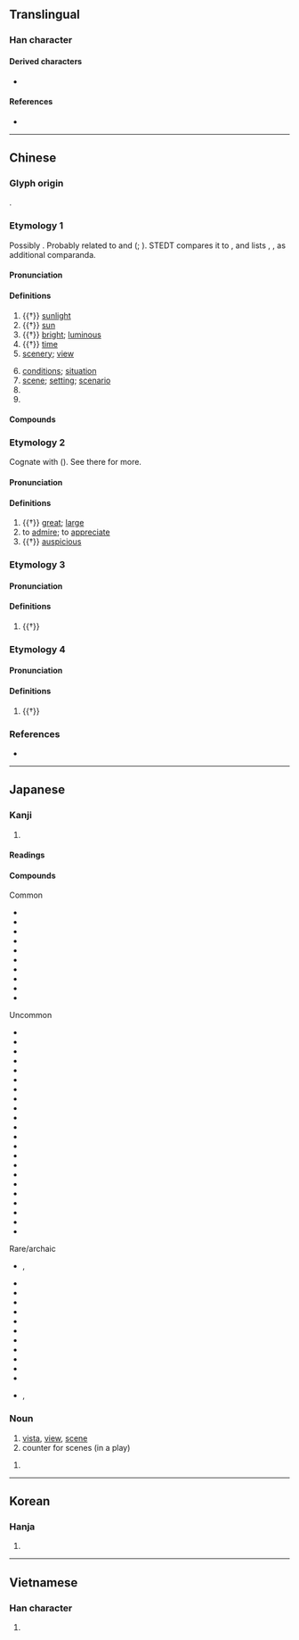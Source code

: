 {{character info}}
==Translingual==

===Han character===
{{Han char|rn=72|rad=日|as=08|sn=12|four=60906|canj=AYRF|ids=⿱日京}}

====Derived characters====
* {{l|mul|[[憬]] [[幜]] [[撔]] [[澋]] [[𠾶]] [[𡡡]] [[暻]] [[璟]] [[燝]] [[𥋓]] [[鐛]] [[䭘]] [[𨗈]] [[㔀]] [[影]] [[顥]]([[颢]]) [[䯫]] [[𪆣]]}}

====References====
* {{Han ref|kx=0496.300|dkj=13983|dj=0862.130|hdz=21520.030|uh=666F|ud=26223|bh=B4BA|bd=46266}}

----

==Chinese==
{{zh-forms}}

===Glyph origin===
{{Han etym}}
{{Han compound|日|京|ls=psc|c1=s|c2=p|t1=sun}}.

===Etymology 1===
Possibly {{der|zh|sit}}. Probably related to {{och-l|鏡|mirror}} and {{och-l|影|shadow}} ({{zh-ref|Wang, 1982}}; {{zh-ref|Baxter and Sagart, 2014}}). STEDT compares it to {{cog|tbq-kuk-pro|*klaaŋ-I}}, {{m|tbq-kuk-pro|*klaan-II||to shine; light; bright}} and lists {{och-l|亮|bright}}, {{och-l|陽|sunshine}}, {{och-l|章|emblem; to display}} as additional comparanda.

====Pronunciation====
{{zh-pron
|m=jǐng
|m-s=jin3
|c=ging2
|c-t=gen2
|g=jin3
|h=pfs=kín;gd=gin3
|j=jing2
|mb=gěng
|md=gīng
|mn=kéng
|mn-t=gêng2
|w=2jin
|x=jin3
|mc=y
|oc=1,y
|cat=n,a,cls,pn
}}

====Definitions====
{{zh-hanzi}}

# {{†}} [[sunlight]]
# {{†}} [[sun]]
# {{†}} [[bright]]; [[luminous]]
# {{†}} [[time]]
# [[scenery]]; [[view]] {{zh-mw|c:個}}
#: {{zh-x|個 景 咁 靚，一定 要 影 返 幾 張 相{soeng3-2} 留念。|The '''scenery''' is so beautiful! We've got to take a few pictures to mark the occasion.|C}}
# [[conditions]]; [[situation]]
# [[scene]]; [[setting]]; [[scenario]]
# {{zh-classifier|scenes of a play, drama, etc}}
# {{surname|zh}}

====Compounds====
{{zh-der|景點|景觀|景況|景慕|景片|景頗族|景氣|景區|景色|景深|景勝|景泰藍|景天|景物|景象|景仰|景緻|景洪|一景兒|不景氣|中景|中近景|人文景觀|何景明|佳景|侯景|侯景之亂|係風捕景|倒景|光景|內景|全景|全景電影|出外景|出景|前景|勝景|即景|即景會心|即景生情|反景|取景|和景|地理景觀|場景|外景|夜景|大殺風景|大煞風景|大遠景|奇景|好景|好景不常|好景不長|媚景|家景|實景|寫景|對景|對景傷情|布景|年景|幻景|形景|後景|急景|急景凋年|急景流年|情景|情景交融|應景|戢景|拍外景|搭景|文景之治|春和景明|春景|晚景|景光|景命|景員|景山|景岳全書|景差|景從|景從雲合|景從雲集|景德鎮|景教|景星|景星勛章|景星慶雲|景氣循環|景氣變動|景泰|景福|景致|景行|景迂生集|景遇|景運|景陽宮井|景陽崗|景雲|景風|暇景|暮景|暮景桑榆|暮景殘光|桑榆晚景|桑榆暮景|桑榆末景|殺風景|比景|流景|淑景|滅景|漢景帝|瀟湘八景|煙景|煞風景|生情見景|異景|盆景|看景生情|睹景傷情|秋景|絕景|繫風捕景|美景|美景良辰|老景|背景|背景輻射|背景音樂|自然景觀|良宵美景|良時美景|良辰媚景|良辰美景|莫景|蜃景|行景|補景|襯景|西洋景|見景生情|觸景傷情|觸景傷懷|觸景生情|觸景生懷|許景澄|躡景|躡景追飛|近景|返景|迷你盆景|過景|遠景|郭景純|配景|長繩繫景|陶弘景|陽景|霽景|靈景|風景|風景區|風景畫|高山景行|點景|天景|圖景|景陽|逸景華庭|佈景|不景}}

===Etymology 2===
Cognate with {{och-l|京|mound; capital}} ({{zh-ref|Schuessler, 2007}}). See there for more.

====Pronunciation====
{{zh-pron
|m=jǐng
|m-s=jin3
|c=ging2
|c-t=gen2
|g=jin3
|h=pfs=kín;gd=gin3
|j=jing2
|mb=gěng
|md=gīng
|mn=kéng
|mn-t=gêng2
|w=2jin
|x=jin3
|mc=y
|oc=n,y
|cat=a,v
}}

====Definitions====
{{zh-hanzi}}

# {{†}} [[great]]; [[large]]
# to [[admire]]; to [[appreciate]]
# {{†}} [[auspicious]]

===Etymology 3===

====Pronunciation====
{{zh-pron
|m=jǐng
|c=ging2
|mc=y
|oc=2,y
|cat=n
}}

====Definitions====
{{zh-hanzi}}

# {{†}} {{zh-alt-form|幜|a kind of coat}}

===Etymology 4===

====Pronunciation====
{{zh-pron
|m=yǐng
|c=jing2
|cat=n
}}

====Definitions====
{{zh-hanzi}}

# {{†}} {{zh-alt-form|影|[[shadow]]}}

===References===
* {{R:yue:mfccd}}

----

==Japanese==

===Kanji===
{{ja-kanji|grade=4|rs=日08}}

# {{rfdef|ja|sort=日08}}

====Readings====
{{ja-readings
|goon=きょう<きやう, よう<やう
|kanon=えい, けい
|kun=けしき, かげ-
}}

====Compounds====
{{der-top3|Compounds of 景}}
; Common
* {{ja-r|景品|けいひん}}
* {{ja-r|景観|けいかん}}
* {{ja-r|景気|けいき}}
* {{ja-r|景%色|け%しき}}
* {{ja-r|景勝|けいしょう}}
* {{ja-r|風景|ふうけい}}
* {{ja-r|背景|はいけい}}
* {{ja-r|情景|じょうけい}}
* {{ja-r|光景|こうけい}}
* {{ja-r|夜景|やけい}}
{{der-mid3}}
; Uncommon
* {{ja-r|景物|けいぶつ}}
* {{ja-r|景況|けいきょう}}
* {{ja-r|美景|びけい}}
* {{ja-r|盆景|ぼんけい}}
* {{ja-r|遠景|えんけい}}
* {{ja-r|八景|はっけい}}
* {{ja-r|百景|ひゃっけい}}
* {{ja-r|実景|じっけい}}
* {{ja-r|叙景|じょけい}}
* {{ja-r|海景|かいけい}}
* {{ja-r|近景|きんけい}}
* {{ja-r|後景|こうけい}}
* {{ja-r|三景|さんけい}}
* {{ja-r|借景|しゃっけい}}
* {{ja-r|小景|しょうけい}}
* {{ja-r|点景|てんけい}}
* {{ja-r|添景|てんけい}}
* {{ja-r|夕景|ゆうけい}}
* {{ja-r|絶景|ぜっけい}}
* {{ja-r|前景|ぜんけい}}
* {{ja-r|全景|ぜんけい}}
* {{ja-r|天下の景|てんか の けい}}
{{der-mid3}}
; Rare/archaic
* {{ja-r|景仰|けいこう}}, {{ja-r|景仰|けいぎょう}}
* {{ja-r|景教|けいきょう}}
* {{ja-r|景趣|けいしゅ}}
* {{ja-r|景雲|けいうん}}
* {{ja-r|晩景|ばんけい}}
* {{ja-r|中景|ちゅうけい}}
* {{ja-r|佳景|かけい}}
* {{ja-r|雪景|せっけい}}
* {{ja-r|勝景|しょうけい}}
* {{ja-r|庭景|ていけい}}
* {{ja-r|雲景|うんけい}}
* {{ja-r|幽景|ゆうけい}}
* {{ja-r|淑景舎|しげいさ}}, {{ja-r|淑景舎|しげいしゃ}}
{{der-bottom}}

===Noun===
{{ja-noun|けい}}

# [[vista]], [[view]], [[scene]]
# counter for scenes (in a play)

{{ja-noun|かげ}}
# {{alternative form of|ja|影}}

----

==Korean==

===Hanja===
{{ko-hanja|hangeul=[[경]], [[영]]|eumhun=|rv=gyeong, yeong|mr=kyŏng, yŏng|y=kyeng, yeng}}

# {{rfdef|ko|sort=日08}}

----

==Vietnamese==

===Han character===
{{vi-hantu|[[cảnh]], [[ảnh]], [[khảnh]], [[kiểng]], [[ngoảnh]], [[kẻng]], [[ngảnh]]|rs=日08}}

# {{rfdef|vi|sort=日08}}